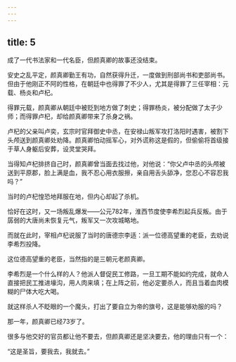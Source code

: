 ```yaml
---
---
---
```

title: 5
---



成了一代书法家和一代名臣，但颜真卿的故事还没结束。

安史之乱平定，颜真卿勤王有功，自然获得升迁，一度做到刑部尚书和吏部尚书。但由于他刚正不阿的性格，在朝廷中也得罪了不少人，尤其是得罪了三任宰相：元载、杨炎和卢杞。

得罪元载，颜真卿从朝廷中被贬到地方做了刺史；得罪杨炎，被分配做了太子少师；而得罪卢杞，却给颜真卿带来了杀身之祸。

卢杞的父亲叫卢奕，玄宗时官拜御史中丞，在安禄山叛军攻打洛阳时遇害，被割下头颅送到颜真卿处劝降。颜真卿怕动摇军心，对外谎称这是假的，但偷偷将首级接于草人身躯后安葬，设灵堂哭拜。

当得知卢杞排挤自己时，颜真卿曾当面去找过他，对他说：“你父卢中丞的头颅被送到平原郡，脸上满是血，我不忍心用衣服擦，亲自用舌头舔净，您忍心不容忍我吗？”

当时的卢杞惶恐地拜服在地，但内心却起了杀机。

恰好在这时，又一场叛乱爆发——公元782年，淮西节度使李希烈起兵反叛。由于孱弱的大唐尚未恢复元气，叛军又一次攻城略地。

而就在此时，宰相卢杞说服了当时的唐德宗李适：派一位德高望重的老臣，去劝说李希烈投降。

这位德高望重的老臣，当然指的是三朝元老颜真卿。

李希烈是一个什么样的人？他派人督促民工修路，一旦工期不能如约完成，就命人直接把民工推进壕沟，用人肉来填；在上阵之前，他必定要杀人，而且当着血肉模糊的尸体大吃大喝。

就这样杀人不眨眼的一个魔头，打出了要自立为帝的旗号，这是能够劝服的吗？

那一年，颜真卿已经73岁了。

很多与他交好的官员都让他不要去，但颜真卿还是坚决要去，他的理由只有一个：

“这是圣旨，要我去，我就去。”